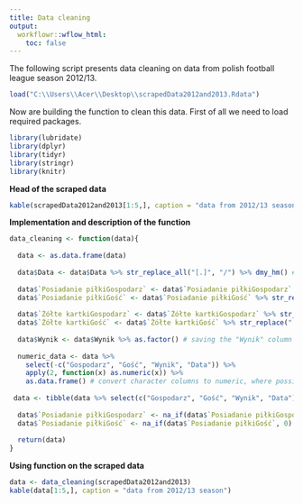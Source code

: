 ---
title: Data cleaning
output:
  workflowr::wflow_html:
    toc: false
---


The following script presents data cleaning on data from polish football league season 2012/13.

```{r}
load("C:\\Users\\Acer\\Desktop\\scrapedData2012and2013.Rdata")
```

Now are building the function to clean this data. First of all we need to load required packages.


```{r, message = FALSE, warning = FALSE}
library(lubridate)
library(dplyr)
library(tidyr)
library(stringr)
library(knitr)
```

**Head of the scraped data**

```{r, results = 'asis'}
kable(scrapedData2012and2013[1:5,], caption = "data from 2012/13 season")
```

**Implementation and description of the function**


```{r}

data_cleaning <- function(data){
  
  data <- as.data.frame(data)
  
  data$Data <- data$Data %>% str_replace_all("[.]", "/") %>% dmy_hm() # by default column Data is not a date type so we need to change it in correct way using stringr and lubridate packages
  
  data$`Posiadanie piłkiGospodarz` <- data$`Posiadanie piłkiGospodarz` %>% str_replace_all("%", "") %>% as.numeric()
  data$`Posiadanie piłkiGość` <- data$`Posiadanie piłkiGość` %>% str_replace_all("%", "") %>% as.numeric() # replace "%" on "" in columns Posiadanie piłkiGospodarz and Posiadanie piłkiGość in order to make them numeric ones
  
  data$`Żółte kartkiGospodarz` <- data$`Żółte kartkiGospodarz` %>% str_replace("..%", "")
  data$`Żółte kartkiGość` <- data$`Żółte kartkiGość` %>% str_replace("..%", "") # similar thing with the next columns, because of mistakes in web scraping
  
  data$Wynik <- data$Wynik %>% as.factor() # saving the "Wynik" column as a factor class
  
  numeric_data <- data %>%
    select(-c("Gospodarz", "Gość", "Wynik", "Data")) %>% 
    apply(2, function(x) as.numeric(x)) %>% 
    as.data.frame() # convert character columns to numeric, where possible
  
 data <- tibble(data %>% select(c("Gospodarz", "Gość", "Wynik", "Data")) %>% as.data.frame(), numeric_data) # merge numeric and character data frames and saving it as a tibble  
  
  data$`Posiadanie piłkiGospodarz` <- na_if(data$`Posiadanie piłkiGospodarz`, 0)
  data$`Posiadanie piłkiGość` <- na_if(data$`Posiadanie piłkiGość`, 0) # appropriate marking NULL records in columns Posiadanie piłkiGospodarz and Posiadanie piłkiGość, because want to have "NA" rather than "0".
  
  return(data)
}


```



**Using function on the scraped data**

```{r, results = 'asis'}
data <- data_cleaning(scrapedData2012and2013)
kable(data[1:5,], caption = "data from 2012/13 season")
```

